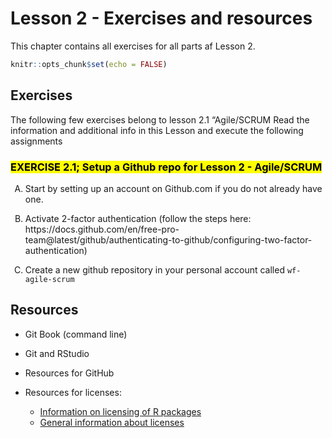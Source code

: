 # Lesson 2 - Exercises and resources

This chapter contains all exercises for all parts af Lesson 2.

```r
knitr::opts_chunk$set(echo = FALSE)
```

## Exercises

The following few exercises belong to lesson 2.1 "Agile/SCRUM
Read the information and additional info in this Lesson and execute the following assignments

### <mark> EXERCISE 2.1; Setup a Github repo for Lesson 2 - Agile/SCRUM </mark> {-}

A) Start by setting up an account on Github.com if you do not already have one.

B) Activate 2-factor authentication (follow the steps here: https://docs.github.com/en/free-pro-team@latest/github/authenticating-to-github/configuring-two-factor-authentication)

C) Create a new github repository in your personal account called `wf-agile-scrum`

### <mark> 

## Resources

- Git Book (command line)

- Git and RStudio

- Resources for GitHub
- Resources for licenses:
  * [Information on licensing of R packages](https://r-pkgs.org/license.html)
  * [General information about licenses](https://choosealicense.com/licenses/)
